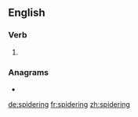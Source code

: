 ==English==

===Verb===
{{head|en|present participle}}

# {{present participle of|spider|lang=en|nocat=1}}

===Anagrams===
* {{l|en|presiding}}

[[de:spidering]]
[[fr:spidering]]
[[zh:spidering]]